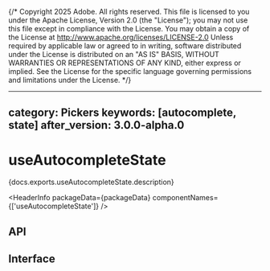 {/* Copyright 2025 Adobe. All rights reserved.
This file is licensed to you under the Apache License, Version 2.0 (the "License");
you may not use this file except in compliance with the License. You may obtain a copy
of the License at http://www.apache.org/licenses/LICENSE-2.0
Unless required by applicable law or agreed to in writing, software distributed under
the License is distributed on an "AS IS" BASIS, WITHOUT WARRANTIES OR REPRESENTATIONS
OF ANY KIND, either express or implied. See the License for the specific language
governing permissions and limitations under the License. */}



---
category: Pickers
keywords: [autocomplete, state]
after_version: 3.0.0-alpha.0
---

# useAutocompleteState

<PageDescription>{docs.exports.useAutocompleteState.description}</PageDescription>

<HeaderInfo
  packageData={packageData}
  componentNames={['useAutocompleteState']} />

## API

<FunctionAPI function={docs.exports.useAutocompleteState} links={docs.links} />

## Interface

<ClassAPI links={docs.links} class={docs.links[docs.exports.useAutocompleteState.return.id]} />

